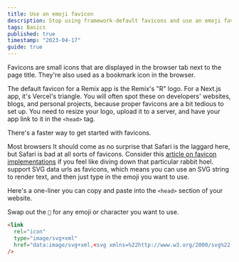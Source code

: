 ```yaml
---
title: Use an emoji favicon
description: Stop using framework-default favicons and use an emoji favicon instead. Supported on almost all browsers.
tags: Basics
published: true
timestamp: "2023-04-17"
guide: true
---
```


Favicons are small icons that are displayed in the browser tab next to the page title. They're also used as a bookmark icon in the browser.

The default favicon for a Remix app is the Remix's "R" logo. For a Next.js app, it's Vercel's triangle. You will often spot these on developers' websites, blogs, and personal projects, because proper favicons are a bit tedious to set up. You need to resize your logo, upload it to a server, and have your app link to it in the `<head>` tag.

There's a faster way to get started with favicons.

Most browsers<SideNote> It should come as no surprise that Safari is the laggard here, but Safari is bad at all sorts of favicons. Consider this [article on favicon implementations](https://dev.to/masakudamatsu/favicon-nightmare-how-to-maintain-sanity-3al7) if you feel like diving down that particular rabbit hoel.</SideNote> support SVG data urls as favicons, which means you can use an SVG string to render text, and then just type in the emoji you want to use.

Here's a one-liner you can copy and paste into the `<head>` section of your website.

Swap out the `🥑` for any emoji or character you want to use.

```html
<link
  rel="icon"
  type="image/svg+xml"
  href="data:image/svg+xml,<svg xmlns=%22http://www.w3.org/2000/svg%22 viewBox=%220 0 100 100%22><text y=%22.9em%22 font-size=%2290%22>🥑</text></svg>"
/>
```
